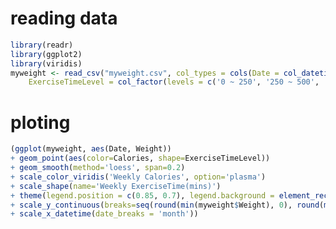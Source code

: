 # reading data
```r
library(readr)
library(ggplot2)
library(viridis)
myweight <- read_csv("myweight.csv", col_types = cols(Date = col_datetime(format = "%Y-%m-%d"), 
    ExerciseTimeLevel = col_factor(levels = c('0 ~ 250', '250 ~ 500', '500 ~ 750', '750 ~ 1000','1000 ~ 1250', '1250 ~ 1500', '1500 ~ 1750', '1750 ~ 2000'))))
```

# ploting 
```r
(ggplot(myweight, aes(Date, Weight)) 
+ geom_point(aes(color=Calories, shape=ExerciseTimeLevel)) 
+ geom_smooth(method='loess', span=0.2) 
+ scale_color_viridis('Weekly Calories', option='plasma') 
+ scale_shape(name='Weekly ExerciseTime(mins)') 
+ theme(legend.position = c(0.85, 0.7), legend.background = element_rect(fill=alpha('grey', 0))) + ylab('Weight(kg)') + labs(title='BodyMass') 
+ scale_y_continuous(breaks=seq(round(min(myweight$Weight), 0), round(max(myweight$Weight), 0) + 1, 1)) 
+ scale_x_datetime(date_breaks = 'month'))
```

